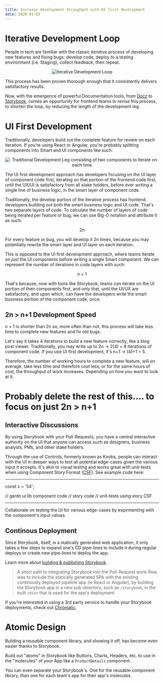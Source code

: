 ```yaml
---
title: Increase development throughput with UI first development
date: 2020-01-03
---
```


# Iterative Development Loop

People in tech are familiar with the classic *iterative* process of developing new features and fixing bugs: develop code, deploy to a testing environment (i.e. Staging), collect feedback, then repeat.

<center>
    <img src="/iterative-development-loop.png" alt="Iterative Development Loop" />
</center>

This process has been proven thorough enough that it consistently delivers satisfactory results.

Now, with the emergence of powerful Documentation tools, from [Docz](https://www.docz.site/) to [Storybook](https://storybook.js.org/), comes an opportunity for frontend teams to revise this process, to shorten the loop, by reducing the length of the development leg.

# UI First Development

Traditionally, developers build out the complete feature for review on each iteration. If you're using React or Angular, you're probably splitting components into Smart and UI components like such:

<center>
    <img src="/iterative-development-smart-ui-leg-2n.png" alt="Traditional Development Leg consisting of two components to iterate on each time" />
</center>

The UI first development approach has developers focusing on the UI layer of component code first, iterating on that portion of the frontend code first, until the UX/UI is satisfactory from all stake holders, before ever writing a single line of business logic, in the smart layer of component code.

Traditionally, the develop portion of the iterative process has frontend developers building out both the smart business logic and UI code. That's two separate layers of code. To calculate the number of layers of code being iterated per feature or bug, we can use Big-O notation and attribute it as such:

<center>2n</center>

For every feature or bug, you will develop it 2n times, because you may potentially rewrite the smart layer and UI layer on each iteration.

This is opposed to the UI first development approach, where teams iterate on *just* the UI components before writing a single Smart component. We can represent the number of iterations in code layers with such:

<center>n + 1</center>

That's because, now with tools like Storybook, teams can iterate on the UI portion of their components first, and only that, until the UI/UX are satisfactory, and upon which, can have the developers write the smart business portion of the component code, once.

## 2n > n+1 Development Speed

n + 1 is shorter than 2n so, more often than not, this process will take less time to complete new features and fix old bugs.

Let's say it takes 4 iterations to build a new feature correctly, like a blog post viewer. Traditionally, you may write up to 2n -> 2(4) = 8 iterations of component code. If you use UI first development, it's n+1 -> (4)+1 = 5.

Therefore, the number of working hours to complete a new feature, will on average, take less time and therefore cost less, or for the same hours of cost, the throughput of work increases. Depending on how you want to look at it.








# Probably delete the rest of this.... to focus on just 2n > n+1
## Interactive Discussions

By using Storybook with your Pull-Requests, you have a central interactive authority on the UI that anyone can access such as designers, business analysts, PMs, and other stake holders.

Through the use of Controls, formerly known as Knobs, people can interact with the UI in deeper ways to test all potential edge-cases given the various input it accepts. It's akin to visual testing and works great with unit-tests when using Component Story Format ([CSF](https://storybook.js.org/docs/react/api/csf)). See example code here:

***
const x = '54';

// gardn ui lib component code
// story code
// unit-tests using story CSF

***

Collaborate on testing the UI for various edge-cases by expirmenting with the component's input values.

## Continous Deployment
Since Storybook, itself, is a statically generated web application, it only takes a few steps to expand one's CD pipe-lines to include it during regular deploys or create new pipe-lines to deploy the app.

Learn more about [building & publishing Storybook](https://storybook.js.org/docs/react/workflows/publish-storybook#build-storybook-as-a-static-web-application).

> A short path to integrating Storybook into the Pull-Request work-flow, was to include the statically generated SPA with the existing continously deployed pipeline app (ie React or Angular), by building the Storybook app in a new sub-directory, such as `/storybook`, in the built `/dist` that is used for the app's deployment.

If you're interested in using a 3rd party service to handle your Storybook deployments, check out [Chromatic](https://www.chromatic.com/).

# Atomic Design
Building a reusable component library, and showing it off, has become even easier thanks to Storybook.

Build out "atoms" in Storybook like Buttons, Charts, Headers, etc. to use in the "molecules" of your App like a `ProductDetails` component.

You can even separate your Storybook's. One for the reusable component library, than one for each team's app for their app's molecules.